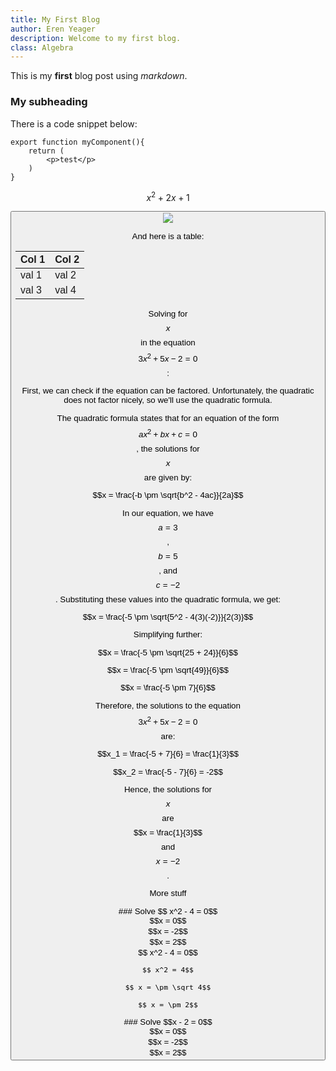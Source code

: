 ```yaml
---
title: My First Blog
author: Eren Yeager
description: Welcome to my first blog.
class: Algebra
---
```


This is my **first** blog post using *markdown*.

### My subheading


There is a code snippet below:
```
export function myComponent(){
    return (
        <p>test</p>
    )
}
```

$$ x^2+2x+1 $$ 


<Button text="my button"/>

<Image src="/mathcelo/img/triangle.png" />



And here is a table:

| Col 1 | Col 2 |
| ----- | ----- |
| val 1 | val 2 |
| val 3 | val 4 |


Solving for $$x$$ in the equation $$3x^2 + 5x - 2 = 0$$:




First, we can check if the equation can be factored. Unfortunately, the quadratic does not factor nicely, so we'll use the quadratic formula.

The quadratic formula states that for an equation of the form $$ax^2 + bx + c = 0$$, the solutions for $$x$$ are given by:

$$x = \frac{-b \pm \sqrt{b^2 - 4ac}}{2a}$$

In our equation, we have $$a = 3$$, $$b = 5$$, and $$c = -2$$. Substituting these values into the quadratic formula, we get:

$$x = \frac{-5 \pm \sqrt{5^2 - 4(3)(-2)}}{2(3)}$$

Simplifying further:

$$x = \frac{-5 \pm \sqrt{25 + 24}}{6}$$

$$x = \frac{-5 \pm \sqrt{49}}{6}$$

$$x = \frac{-5 \pm 7}{6}$$

Therefore, the solutions to the equation $$3x^2 + 5x - 2 = 0$$ are:

$$x_1 = \frac{-5 + 7}{6} = \frac{1}{3}$$

$$x_2 = \frac{-5 - 7}{6} = -2$$

Hence, the solutions for $$x$$ are $$x = \frac{1}{3}$$ and $$x = -2$$.

More stuff

<MultipleChoice allowMultiple={true}>
### Solve $$ x^2 - 4 = 0$$
        <Option isAnswer={false}>$$x = 0$$</Option>
        <Option isAnswer={true}>$$x = -2$$</Option>
        <Option isAnswer={true}>$$x = 2$$</Option>
</MultipleChoice>

<ObscureSection>
    $$ x^2 - 4 = 0$$

    $$ x^2 = 4$$

    $$ x = \pm \sqrt 4$$

    $$ x = \pm 2$$
</ObscureSection>


<MultipleChoice allowMultiple={false}>
### Solve $$x - 2 = 0$$
        <Option isAnswer={false}>$$x = 0$$</Option>
        <Option isAnswer={false}>$$x = -2$$</Option>
        <Option isAnswer={true}>$$x = 2$$</Option>
</MultipleChoice>